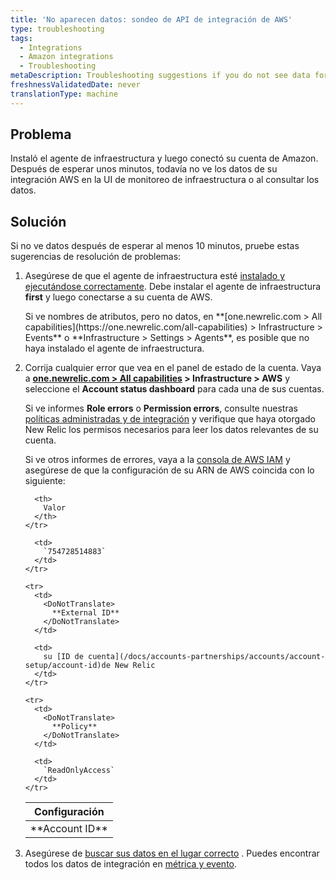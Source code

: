 ```yaml
---
title: 'No aparecen datos: sondeo de API de integración de AWS'
type: troubleshooting
tags:
  - Integrations
  - Amazon integrations
  - Troubleshooting
metaDescription: Troubleshooting suggestions if you do not see data for your Amazon/AWS integrations in the New Relic infrastructure UI.
freshnessValidatedDate: never
translationType: machine
---
```


## Problema

Instaló el agente de infraestructura y luego conectó su cuenta de Amazon. Después de esperar unos minutos, todavía no ve los datos de su integración AWS en la UI de monitoreo de infraestructura o al consultar los datos.

## Solución

Si no ve datos después de esperar al menos 10 minutos, pruebe estas sugerencias de resolución de problemas:

1. Asegúrese de que el agente de infraestructura esté [instalado y ejecutándose correctamente](/docs/infrastructure/new-relic-infrastructure/troubleshooting/no-data-appears-infrastructure). Debe instalar el agente de infraestructura <DoNotTranslate>**first**</DoNotTranslate> y luego conectarse a su cuenta de AWS.

   <Callout variant="tip">
     Si ve nombres de atributos, pero no datos, en <DoNotTranslate>**[one.newrelic.com > All capabilities](https://one.newrelic.com/all-capabilities) > Infrastructure > Events**</DoNotTranslate> o <DoNotTranslate>**Infrastructure > Settings > Agents**</DoNotTranslate>, es posible que no haya instalado el agente de infraestructura.
   </Callout>

2. Corrija cualquier error que vea en el panel de estado de la cuenta. Vaya a <DoNotTranslate>**[one.newrelic.com > All capabilities](https://one.newrelic.com/all-capabilities) > Infrastructure > AWS**</DoNotTranslate> y seleccione el <DoNotTranslate>**Account status dashboard**</DoNotTranslate> para cada una de sus cuentas.

   Si ve informes <DoNotTranslate>**Role errors**</DoNotTranslate> o <DoNotTranslate>**Permission errors**</DoNotTranslate>, consulte nuestras [políticas administradas y de integración](/docs/integrations/amazon-integrations/getting-started/integrations-managed-policies) y verifique que haya otorgado New Relic los permisos necesarios para leer los datos relevantes de su cuenta.

   Si ve otros informes de errores, vaya a la [consola de AWS IAM](https://console.aws.amazon.com/iam/home?#/roles) y asegúrese de que la configuración de su ARN de AWS coincida con lo siguiente:

   <table>
     <thead>
       <tr>
         <th>
           Configuración
         </th>

         <th>
           Valor
         </th>
       </tr>
     </thead>

     <tbody>
       <tr>
         <td>
           <DoNotTranslate>
             **Account ID**
           </DoNotTranslate>
         </td>

         <td>
           `754728514883`
         </td>
       </tr>

       <tr>
         <td>
           <DoNotTranslate>
             **External ID**
           </DoNotTranslate>
         </td>

         <td>
           su [ID de cuenta](/docs/accounts-partnerships/accounts/account-setup/account-id)de New Relic
         </td>
       </tr>

       <tr>
         <td>
           <DoNotTranslate>
             **Policy**
           </DoNotTranslate>
         </td>

         <td>
           `ReadOnlyAccess`
         </td>
       </tr>
     </tbody>
   </table>

3. Asegúrese de [buscar sus datos en el lugar correcto](/docs/infrastructure/integrations-getting-started/getting-started/understand-integration-data-data-types#metric) . Puedes encontrar todos los datos de integración en [métrica y evento](/docs/query-your-data/explore-query-data/data-explorer/introduction-data-explorer).